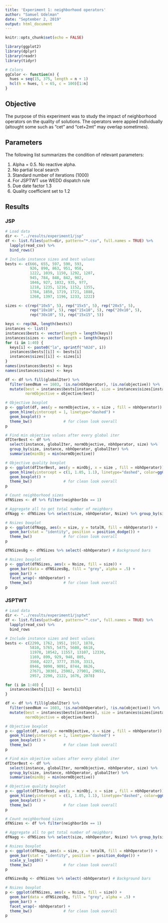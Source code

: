 ```yaml
---
title: 'Experiment 1: neighborhood operators'
author: "Samuel Udelman"
date: "September 2, 2019"
output: html_document
---
```


```r
knitr::opts_chunk$set(echo = FALSE)
```

```r
library(ggplot2)
library(dplyr)
library(readr)
library(tidyr)

# Colors
ggColor <- function(n) {
  hues = seq(15, 375, length = n + 1)
  hcl(h = hues, l = 65, c = 100)[1:n]
}

```

## Objective

The purpose of this experiment was to study the impact of neighborhood operators on the quality of solutions. The operators were appied individually (altought some such as "cet" and "cet+2mt" may overlap sometimes).

## Parameters
The following list summarizes the condition of relevant parameters:

1. Alpha = 0.5. No reactive alpha.
2. No partial local search
3. Standard number of iterations (1000)
4. For JSPTWT use WEDD dispatch rule
5. Due date factor 1.3
6. Quality coefficient set to 1.2

## Results

### JSP

```r
# Load data
dir <- "../results/experiment1/jsp"
df <- list.files(path=dir, pattern="*.csv", full.names = TRUE) %>% 
  lapply(read_csv) %>% 
  bind_rows() 

# Include instance sizes and best values
bests <- c(666, 655, 597, 590, 593,
           926, 890, 863, 951, 958,
           1222, 1039, 1150, 1292, 1207,
           945, 784, 848, 842, 902,
           1046, 927, 1032, 935, 977,
           1218, 1235, 1216, 1152, 1355,
           1784, 1850, 1719, 1721, 1888,
           1268, 1397, 1196, 1233, 1222)

sizes <- c(rep("10x5", 5), rep("15x5", 5), rep("20x5", 5),
           rep("10x10", 5), rep("15x10", 5), rep("20x10", 5),
           rep("30x10", 5), rep("15x15", 5))

keys <- rep(NA, length(bests))
instances <- list()
instances$bests <- vector(length = length(keys))
instances$sizes <- vector(length = length(keys))
for (i in 1:40) {
  keys[i] <- paste0("la", sprintf("%02d", i))
  instances$bests[[i]] <- bests[i]
  instances$sizes[[i]] <- sizes[i]
}
names(instances$bests) <- keys
names(instances$sizes) <- keys

df <- df %>% fill(globalIter) %>% 
  filter(seedNum == 1603, !is.na(nbhOperator), !is.na(objective)) %>% 
  mutate(best = instances$bests[instance], size = instances$sizes[instance], 
         normObjective = objective/best)
```

```r
# Objective boxplot
p <- ggplot(df, aes(y = normObjective, x = size , fill = nbhOperator)) + 
  geom_hline(yintercept = 1, linetype="dashed") +
  geom_boxplot() +
  theme_bw()              # for clean look overall
p
```

```r
# Find min objective values after every global iter
dfIterBest <- df %>% 
  select(instance, globalIter, normObjective, nbhOperator, size) %>%
  group_by(size, instance, nbhOperator, globalIter) %>%
  summarise(minObj = min(normObjective))

# Objective quality boxplot
p <- ggplot(dfIterBest, aes(y = minObj, x = size , fill = nbhOperator)) + 
  geom_hline(yintercept = c(1, 1.05, 1.1), linetype="dashed", color=ggColor(3)) +
  geom_boxplot() +
  theme_bw()              # for clean look overall
p
```

```r
# Count neighborhood sizes
dfNSizes <- df %>% filter(neighborIdx == 1)

# Aggregate all to get total number of neighbors
dfNagg <- dfNSizes %>% select(size, nbhOperator, Nsize) %>% group_by(size, nbhOperator) %>% summarise(totalN = sum(Nsize))

# Nsizes boxplot
p <- ggplot(dfNagg, aes(x = size, y = totalN, fill = nbhOperator)) +
  geom_bar(stat = "identity", position = position_dodge()) +
  theme_bw()              # for clean look overall
p
```

```r

dfNSizesBg <- dfNSizes %>% select(-nbhOperator) # Background bars

# Nsizes boxplot
p <- ggplot(dfNSizes, aes(x = Nsize, fill = size)) +
  geom_bar(data = dfNSizesBg, fill = "grey", alpha = .5) +
  geom_bar() +
  facet_wrap(~ nbhOperator) +
  theme_bw()              # for clean look overall
p
```

### JSPTWT

```r
# Load data
dir <- "../results/experiment1/jsptwt"
df <- list.files(path=dir, pattern="*.csv", full.names = TRUE) %>% 
  lapply(read_csv) %>% 
  bind_rows 

# Include instance sizes and best values
bests <- c(2299, 1762, 1951, 1917, 1878,
           5810, 5765, 5475, 5608, 6618,
           11978, 10542, 11557, 13107, 12330,
           1169, 899, 929, 948, 805, 
           3560, 4227, 3777, 3539, 3313,
           8946, 9090, 9091, 8744, 8626,
           27671, 30301, 25902, 27901, 29652,
           2957, 2290, 2122, 1676, 2078)

for (i in 1:40) {
  instances$bests[[i]] <- bests[i]
}

df <- df %>% fill(globalIter) %>% 
  filter(seedNum == 1603, !is.na(nbhOperator), !is.na(objective)) %>% 
  mutate(best = instances$bests[instance], size = instances$sizes[instance], 
         normObjective = objective/best)
```

```r
# Objective boxplot
p <- ggplot(df, aes(y = normObjective, x = size , fill = nbhOperator)) + 
  geom_hline(yintercept = 1, linetype="dashed") +
  geom_boxplot() +
  theme_bw()              # for clean look overall
p
```

```r
# Find min objective values after every global iter
dfIterBest <- df %>% 
  select(instance, globalIter, normObjective, nbhOperator, size) %>%
  group_by(size, instance, nbhOperator, globalIter) %>%
  summarise(minObj = min(normObjective))

# Objective quality boxplot
p <- ggplot(dfIterBest, aes(y = minObj, x = size , fill = nbhOperator)) + 
  geom_hline(yintercept = c(1, 1.05, 1.1), linetype="dashed", color=ggColor(3)) +
  geom_boxplot() +
  theme_bw()              # for clean look overall
p
```

```r
# Count neighborhood sizes
dfNSizes <- df %>% filter(neighborIdx == 1)

# Aggregate all to get total number of neighbors
dfNagg <- dfNSizes %>% select(size, nbhOperator, Nsize) %>% group_by(size, nbhOperator) %>% summarise(totalN = sum(Nsize))

# Nsizes boxplot
p <- ggplot(dfNagg, aes(x = size, y = totalN, fill = nbhOperator)) +
  geom_bar(stat = "identity", position = position_dodge()) +
  scale_y_log10() +
  theme_bw()              # for clean look overall
p
```

```r

dfNSizesBg <- dfNSizes %>% select(-nbhOperator) # Background bars

# Nsizes boxplot
p <- ggplot(dfNSizes, aes(x = Nsize, fill = size)) +
  geom_bar(data = dfNSizesBg, fill = "grey", alpha = .5) +
  geom_bar() +
  facet_wrap(~ nbhOperator) +
  theme_bw()              # for clean look overall
p
```
